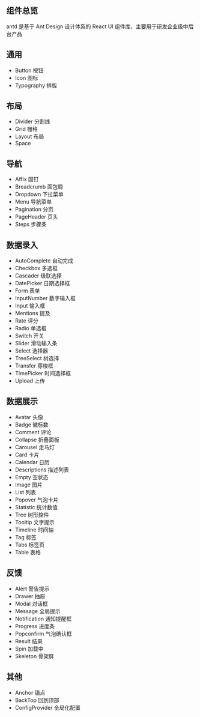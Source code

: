 <Meta title="开始/组件总览" />

## 组件总览
antd 是基于 Ant Design 设计体系的 React UI 组件库，主要用于研发企业级中后台产品

## 通用
- Button 按钮
- Icon 图标
- Typography 排版

## 布局
- Divider 分割线
- Grid 栅格
- Layout 布局
- Space

## 导航
- Affix 固钉
- Breadcrumb 面包屑
- Dropdown 下拉菜单
- Menu 导航菜单
- Pagination 分页
- PageHeader 页头
- Steps 步骤条

## 数据录入
- AutoComplete 自动完成
- Checkbox 多选框
- Cascader 级联选择
- DatePicker 日期选择框
- Form 表单
- InputNumber 数字输入框
- Input 输入框
- Mentions 提及
- Rate 评分
- Radio 单选框
- Switch 开关
- Slider 滑动输入条
- Select 选择器
- TreeSelect 树选择
- Transfer 穿梭框
- TimePicker 时间选择框
- Upload 上传

## 数据展示
- Avatar 头像
- Badge 徽标数
- Comment 评论
- Collapse 折叠面板
- Carousel 走马灯
- Card 卡片
- Calendar 日历
- Descriptions 描述列表
- Empty 空状态
- Image 图片
- List 列表
- Popover 气泡卡片
- Statistic 统计数值
- Tree 树形控件
- Tooltip 文字提示
- Timeline 时间轴
- Tag 标签
- Tabs 标签页
- Table 表格

## 反馈
- Alert 警告提示
- Drawer 抽屉
- Modal 对话框
- Message 全局提示
- Notification 通知提醒框
- Progress 进度条
- Popconfirm 气泡确认框
- Result 结果
- Spin 加载中
- Skeleton 骨架屏

## 其他
- Anchor 锚点
- BackTop 回到顶部
- ConfigProvider 全局化配置
